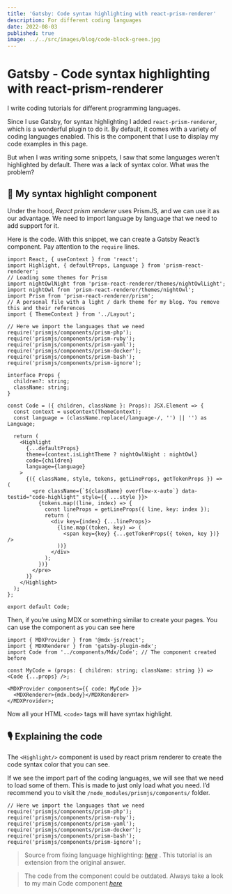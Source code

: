 ```yaml
---
title: 'Gatsby: Code syntax highlighting with react-prism-renderer'
description: For different coding languages
date: 2022-08-03
published: true
image: ../../src/images/blog/code-block-green.jpg
---
```


# Gatsby - Code syntax highlighting with react-prism-renderer

I write coding tutorials for different programming languages.

Since I use Gatsby, for syntax highlighting I added `react-prism-renderer`, which is a wonderful plugin to do it. By default, it comes with a variety of coding languages enabled. This is the component that I use to display my code examples in this page.

But when I was writing some snippets, I saw that some languages weren’t highlighted by default. There was a lack of syntax color. What was the problem?

## 🧱 My syntax highlight component

Under the hood, _React prism renderer_ uses PrismJS, and we can use it as our advantage. We need to import language by language that we need to add support for it.

Here is the code. With this snippet, we can create a Gatsby React’s component. Pay attention to the `require` lines.

```tsx
import React, { useContext } from 'react';
import Highlight, { defaultProps, Language } from 'prism-react-renderer';
// Loading some themes for Prism
import nightOwlNight from 'prism-react-renderer/themes/nightOwlLight';
import nightOwl from 'prism-react-renderer/themes/nightOwl';
import Prism from 'prism-react-renderer/prism';
// A personal file with a light / dark theme for my blog. You remove this and their references
import { ThemeContext } from '../Layout';

// Here we import the languages that we need
require('prismjs/components/prism-php');
require('prismjs/components/prism-ruby');
require('prismjs/components/prism-yaml');
require('prismjs/components/prism-docker');
require('prismjs/components/prism-bash');
require('prismjs/components/prism-ignore');

interface Props {
  children?: string;
  className: string;
}

const Code = ({ children, className }: Props): JSX.Element => {
  const context = useContext(ThemeContext);
  const language = (className.replace(/language-/, '') || '') as Language;

  return (
    <Highlight
      {...defaultProps}
      theme={context.isLightTheme ? nightOwlNight : nightOwl}
      code={children}
      language={language}
    >
      {({ className, style, tokens, getLineProps, getTokenProps }) => (
        <pre className={`${className} overflow-x-auto`} data-testid="code-highlight" style={{ ...style }}>
          {tokens.map((line, index) => {
            const lineProps = getLineProps({ line, key: index });
            return (
              <div key={index} {...lineProps}>
                {line.map((token, key) => (
                  <span key={key} {...getTokenProps({ token, key })} />
                ))}
              </div>
            );
          })}
        </pre>
      )}
    </Highlight>
  );
};

export default Code;
```

Then, if you’re using MDX or something similar to create your pages. You can use the component as you can see here

```tsx
import { MDXProvider } from '@mdx-js/react';
import { MDXRenderer } from 'gatsby-plugin-mdx';
import Code from '../components/Mdx/Code'; // The component created before

const MyCode = (props: { children: string; className: string }) => <Code {...props} />;

<MDXProvider components={{ code: MyCode }}>
  <MDXRenderer>{mdx.body}</MDXRenderer>
</MDXProvider>;
```

Now all your HTML `<code>` tags will have syntax highlight.

## 🎙 Explaining the code

The `<Highlight/>` component is used by react prism renderer to create the code syntax color that you can see.

If we see the import part of the coding languages, we will see that we need to load some of them. This is made to just only load what you need. I’d recommend you to visit the `/node_modules/prismjs/components/` folder.

```tsx
// Here we import the languages that we need
require('prismjs/components/prism-php');
require('prismjs/components/prism-ruby');
require('prismjs/components/prism-yaml');
require('prismjs/components/prism-docker');
require('prismjs/components/prism-bash');
require('prismjs/components/prism-ignore');
```

> Source from fixing language highlighting: [_here_](https://github.com/FormidableLabs/prism-react-renderer/issues/53) . This tutorial is an extension from the original answer.

> The code from the component could be outdated. Always take a look to my main Code component [_here_](https://github.com/helmerdavila/portfolio/blob/main/src/components/Mdx/Code.tsx)
